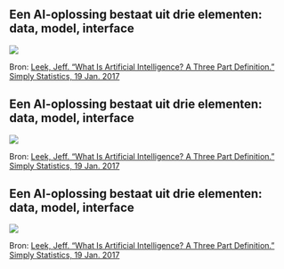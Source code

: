 ## Een AI-oplossing bestaat uit drie elementen: data, model, interface

![](./media/how_ai_works/ai_systems_consist_of_three_elements/ai_systems_consist_of_three_elements.001.png){fig-align="center"}

::: {.footer}
Bron: [Leek, Jeff. “What Is Artificial Intelligence? A Three Part Definition.” Simply Statistics, 19 Jan. 2017](https://simplystatistics.org/posts/2017-01-19-what-is-artificial-intelligence/) 
:::

## Een AI-oplossing bestaat uit drie elementen: data, model, interface

![](./media/how_ai_works/ai_systems_consist_of_three_elements/ai_systems_consist_of_three_elements.002.png){fig-align="center"}


::: {.footer}
Bron: [Leek, Jeff. “What Is Artificial Intelligence? A Three Part Definition.” Simply Statistics, 19 Jan. 2017](https://simplystatistics.org/posts/2017-01-19-what-is-artificial-intelligence/) 
:::

## Een AI-oplossing bestaat uit drie elementen: data, model, interface
![](./media/how_ai_works/ai_systems_consist_of_three_elements/ai_systems_consist_of_three_elements.003.png){fig-align="center"}

::: {.footer}
Bron: [Leek, Jeff. “What Is Artificial Intelligence? A Three Part Definition.” Simply Statistics, 19 Jan. 2017](https://simplystatistics.org/posts/2017-01-19-what-is-artificial-intelligence/) 
:::
